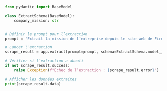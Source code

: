 ```python Python
from pydantic import BaseModel

class ExtractSchema(BaseModel):
    company_mission: str


# Définir le prompt pour l’extraction
prompt = 'Extrait la mission de l’entreprise depuis le site web de Firecrawl.'

# Lancer l’extraction
scrape_result = app.extract(prompt=prompt, schema=ExtractSchema.model_json_schema())

# Vérifier si l’extraction a abouti
if not scrape_result.success:
    raise Exception(f"Échec de l’extraction : {scrape_result.error}")

# Afficher les données extraites
print(scrape_result.data)
```
